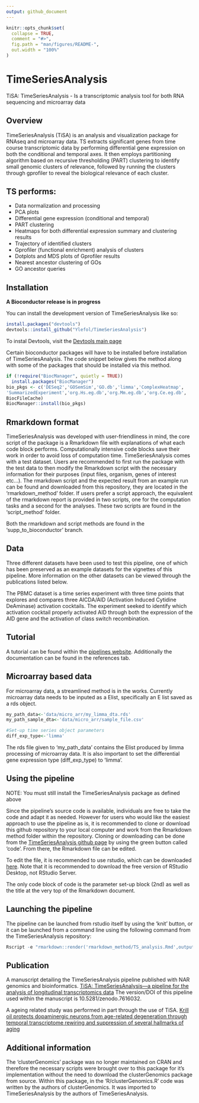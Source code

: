 ```yaml
---
output: github_document
---
```


<!-- README.md is generated from README.Rmd. Please edit that file -->

```r
knitr::opts_chunk$set(
  collapse = TRUE,
  comment = "#>",
  fig.path = "man/figures/README-",
  out.width = "100%"
)
```

# TimeSeriesAnalysis

<!-- badges: start -->
<!-- badges: end -->

TiSA: TimeSeriesAnalysis - Is a transcriptomic analysis tool for both RNA sequencing and microarray data

## Overview

TimeSeriesAnalysis (TiSA) is an analysis and visualization package for RNAseq and
microarray data. TS extracts significant genes from time course
transcriptomic data by performing differential gene expression on both
the conditional and temporal axes. It then employs partitioning
algorithm based on recursive thresholding (PART) clustering to identify
small genomic clusters of relevance, followed by running the clusters
through gprofiler to reveal the biological relevance of each cluster.

## TS performs: 

* Data normalization and processing 
* PCA plots 
* Differential gene expression (conditional and temporal) 
* PART clustering 
* Heatmaps for both differential expression summary and clustering results
* Trajectory of identified clusters 
* Gprofiler (functional enrichment) analysis of clusters 
* Dotplots and MDS plots of Gprofiler results 
* Nearest ancestor clustering of GOs 
* GO ancestor queries


## Installation

**A Bioconductor release is in progress**

You can install the development version of TimeSeriesAnalysis like so:

``` r
install.packages("devtools")
devtools::install_github("Ylefol/TimeSeriesAnalysis")
```
To instal Devtools, visit the 
[Devtools main page](https://www.r-project.org/nosvn/pandoc/devtools.html)

Certain bioconductor packages will have to be installed before
installation of TimeSeriesAnalysis. The code snippet below gives the method along with
some of the packages that should be installed via this method.

``` r
if (!require("BiocManager", quietly = TRUE))
  install.packages("BiocManager")
bio_pkgs <- c('DESeq2','GOSemSim','GO.db','limma','ComplexHeatmap',
'SummarizedExperiment','org.Hs.eg.db','org.Mm.eg.db','org.Ce.eg.db',
BiocFileCache)
BiocManager::install(bio_pkgs)
```

## Rmarkdown format

TimeSeriesAnalysis was developed with user-friendliness in mind, the
core script of the package is a Rmarkdown file with explanations of what
each code block performs. Computationally intensive code blocks save
their work in order to avoid loss of computation time.
TimeSeriesAnalysis comes with a test dataset. Users are recommended to
first run the package with the test data to then modify the Rmarkdown
script with the necessary information for their purposes (input files,
organism, genes of interest etc…). The rmarkdown script and the expected
result from an example run can be found and downloaded from this
repository, they are located in the ‘rmarkdown_method’ folder. If users
prefer a script approach, the equivalent of the rmarkdown report is
provided in two scripts, one for the computation tasks and a second for
the analyses. These two scripts are found in the ‘script_method’ folder.

Both the rmarkdown and script methods are found in the ‘supp_to_bioconductor’ branch.

## Data

Three different datasets have been used to test this pipeline, one of which has been
preserved as an example datasets for the vignettes of this pipeline. More information
on the other datasets can be viewed through the publications listed below.

The PBMC dataset is a time series experiment with three time points that explores 
and compares three AICDA/AID (Activation Induced Cytidine DeAminase) activation cocktails.
The experiment seeked to identify which activation cocktail properly activated AID
through both the expression of the AID gene and the activation of class switch recombination.

<!-- The MURINE dataset is another AID related time series experiment, where mice were generated and -->
<!-- one was given an AID activation cocktail. The experiment contains one replicate per condition and -->
<!-- 10 timepoints. Due to only having one replicate per condition per timepoint, subsequent timepoints -->
<!-- were combined to create an intermediary timepoint with two replicates in each condition. -->

<!-- The Celegans dataset is an ageing related experiment. Two celegans models were used: BY372 and N2. -->
<!-- The first being a parkinsons model and the second being a wild type. Each model was split into -->
<!-- two groups, one that would be fed krill oil and the other not (control). Each experiment -->
<!-- has three timepoints: Days 1, 3, and 6. -->

## Tutorial

A tutorial can be found within the [pipelines website](https://ylefol.github.io/TimeSeriesAnalysis/). 
Additionally the documentation can be found in the references tab.

## Microarray based data

For microarray data, a streamlined method is in the works. Currently microarray data needs to be inputed 
as a Elist, specifically an E list saved as a rds object.
``` r
my_path_data<-'data/micro_arr/my_limma_dta.rds'
my_path_sample_dta<-'data/micro_arr/sample_file.csv'

#Set-up time series object parameters
diff_exp_type<-'limma' 
```
The rds file given to 'my_path_data' contains the Elist produced by limma processing
of microarray data. It is also important to set the differential gene expression type (diff_exp_type)
to 'limma'. 

## Using the pipeline

NOTE: You must still install the TimeSeriesAnalysis package as defined above

Since the pipeline's source code is available, individuals are free to take the code
and adapt it as needed. However for users who would like the easiest approach to use the
pipeline as is, it is recommended to clone or download this github repository to your local computer
and work from the Rmarkdown method folder within the repository.
Cloning or downloading can be done from the [TimeSeriesAnalysis github page](https://github.com/Ylefol/TimeSeriesAnalysis)
by using the green button called 'code'.
From there, the Rmarkdown file can be edited.

To edit the file, it is recommended to use rstudio, which can be downloaded [here](https://www.rstudio.com/products/rstudio/download/).
Note that it is recommended to download the free version of RStudio Desktop, not RStudio Server.

The only code block of code is the parameter set-up block (2nd) as well as the title
at the very top of the Rmarkdown document.

## Launching the pipeline

The pipeline can be launched from rstudio itself by using the 'knit' button, or it can be launched from a command line using the
following command from the TimeSeriesAnalysis repository:
```r
Rscript -e "rmarkdown::render('rmarkdown_method/TS_analysis.Rmd',output_file='TS_analysis.html')"
```

## Publication

A manuscript detailing the TimeSeriesAnalysis pipeline published with NAR genomics and bioinformatics.
[TiSA: TimeSeriesAnalysis—a pipeline for the analysis of longitudinal transcriptomics data](https://academic.oup.com/nargab/article/5/1/lqad020/7069286)
The version/DOI of this pipeline used within the manuscript is 10.5281/zenodo.7616032.

A ageing related study was performed in part through the use of TiSA.
[Krill oil protects dopaminergic neurons from age-related degeneration through temporal transcriptome rewiring and suppression of several hallmarks of aging](https://www.aging-us.com/article/204375/text)


## Additional information
The 'clusterGenomics' package was no longer maintained on CRAN and therefore the necessary
scripts were brought over to this package for it's implementation without the need
to download the clusterGenomics package from source.
Within this package, in the 'R/clusterGenomics.R' code was written by the authors of 
clusterGenomics. It was imported to TimeSeriesAnalysis by the authors of
TimeSeriesAnalysis.
